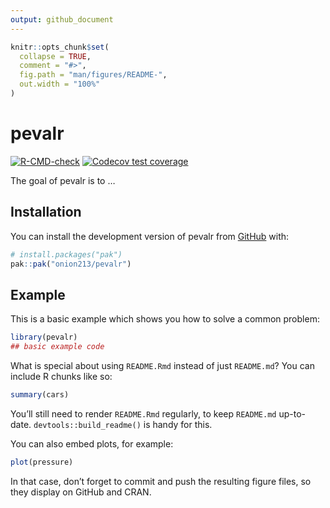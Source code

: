 ```yaml
---
output: github_document
---
```


<!-- README.md is generated from README.Rmd. Please edit that file -->

```r
knitr::opts_chunk$set(
  collapse = TRUE,
  comment = "#>",
  fig.path = "man/figures/README-",
  out.width = "100%"
)
```

# pevalr

<!-- badges: start -->
[![R-CMD-check](https://github.com/onion213/pevalr/actions/workflows/R-CMD-check.yaml/badge.svg)](https://github.com/onion213/pevalr/actions/workflows/R-CMD-check.yaml)
[![Codecov test coverage](https://codecov.io/gh/onion213/pevalr/graph/badge.svg)](https://app.codecov.io/gh/onion213/pevalr)
<!-- badges: end -->

The goal of pevalr is to ...

## Installation

You can install the development version of pevalr from [GitHub](https://github.com/) with:

``` r
# install.packages("pak")
pak::pak("onion213/pevalr")
```

## Example

This is a basic example which shows you how to solve a common problem:

```r
library(pevalr)
## basic example code
```

What is special about using `README.Rmd` instead of just `README.md`? You can include R chunks like so:

```r
summary(cars)
```

You'll still need to render `README.Rmd` regularly, to keep `README.md` up-to-date. `devtools::build_readme()` is handy for this.

You can also embed plots, for example:

```r
plot(pressure)
```

In that case, don't forget to commit and push the resulting figure files, so they display on GitHub and CRAN.
